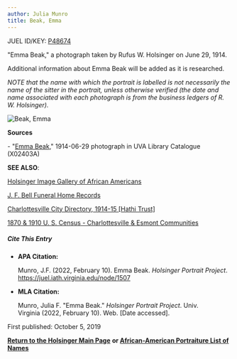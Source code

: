 ```yaml
---
author: Julia Munro
title: Beak, Emma
---
```

JUEL ID/KEY: [P48674](http://juel.iath.virginia.edu/public_person?person=48674 "P48674")

"Emma Beak," a photograph taken by Rufus W. Holsinger on June 29, 1914.  
  

Additional information about Emma Beak will be added as it is researched.

_NOTE that the name with which the portrait is labelled is not necessarily the name of the sitter in the portrait, unless otherwise verified (the date and name associated with each photograph is from the business ledgers of R. W. Holsinger)._ 

![Beak, Emma](https://iiif.lib.virginia.edu/iiif/uva-lib:1042220/full/1000,1337/0/default.jpg "Beak, Emma") 

**Sources**

\- "[Emma Beak](https://search.lib.virginia.edu/catalog/uva-lib:1042220#?c=0&m=0&s=0&cv=0&xywh=-1556%2C-8%2C5961%2C4419 "Beak, Emma")," 1914-06-29 photograph in UVA Library Catalogue (X02403A) 

**SEE ALSO**:

[](http://hero.village.virginia.edu/~rwb3y/hol-uv/?manifests=manifests-hol.json#?c=0&m=0&s=0&cv=0&xywh=39%2C-125%2C3740%2C3108 "Holsinger Image Gallery of African Americans")[Holsinger Image Gallery of African Americans](http://rwholsingerphotos.org/images.php "Holsinger Image Gallery of African Americans")[](http://hero.village.virginia.edu/~rwb3y/hol-uv/?manifests=manifests-hol.json#?c=0&m=0&s=0&cv=0&xywh=39%2C-125%2C3740%2C3108 "Holsinger Image Gallery of African Americans")

[J. F. Bell Funeral Home Records](http://www2.vcdh.virginia.edu/afam/raceandplace/perl_scripts/funeral_search.html "J. F. Bell Funeral Home Database")

[Charlottesville City Directory, 1914-15 \[Hathi Trust\]](https://catalog.hathitrust.org/Record/101954103 "Charlottesville City Directory, 1914-15") 

[1870 & 1910 U. S. Census - Charlottesville & Esmont Communities](http://www2.vcdh.virginia.edu/afam/raceandplace/census/search_both.html "1870 & 1910 U. S. Census: Charlottesville and Esmont Communities")

##### **Cite This Entry**

*   **APA Citation:**
    
    Munro, J.F. (2022, February 10). Emma Beak. _Holsinger Portrait Project_. https://juel.iath.virginia.edu/node/1507
    
*   **MLA Citation:**
    
    Munro, Julia F. "Emma Beak." _Holsinger Portrait Project_. Univ. Virginia (2022, February 10). Web. \[Date accessed\].
    

First published: October 5, 2019    

[**Return to the Holsinger Main Page**](http://juel.iath.virginia.edu/node/980) **or [African-American Portraiture List of Names](http://juel.iath.virginia.edu/node/996)**